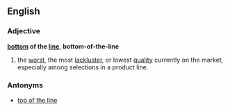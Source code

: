 ==English==

===Adjective===
'''[[bottom]] of the [[line]]''', '''bottom-of-the-line'''

# {{idiom}} the [[worst]], the most [[lackluster]], or lowest [[quality]] currently on the market, especially among selections in a product line.

===Antonyms===
*[[top of the line]]